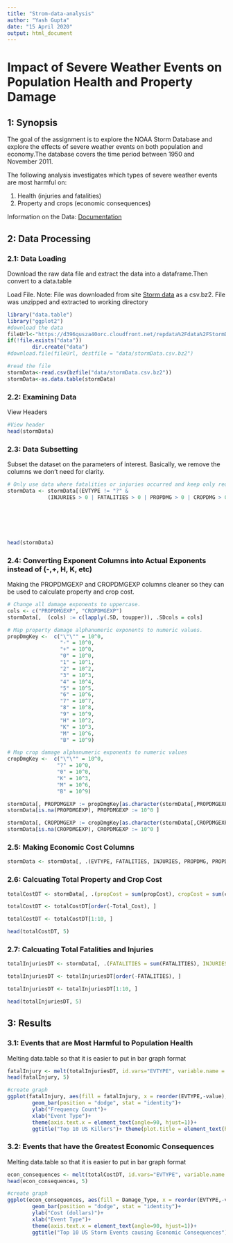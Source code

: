 ```yaml
---
title: "Strom-data-analysis"
author: "Yash Gupta"
date: "15 April 2020"
output: html_document
---
```

# Impact of Severe Weather Events on Population Health and Property Damage

1: Synopsis
-----------

The goal of the assignment is to explore the NOAA Storm Database and explore the effects of severe weather events on both population and economy.The database covers the time period between 1950 and November 2011.

The following analysis investigates which types of severe weather events are most harmful on:

1.  Health (injuries and fatalities)
2.  Property and crops (economic consequences)

Information on the Data: [Documentation](https://d396qusza40orc.cloudfront.net/repdata%2Fpeer2_doc%2Fpd01016005curr.pdf)

2: Data Processing
------------------

### 2.1: Data Loading

Download the raw data file and extract the data into a dataframe.Then convert to a data.table

Load File. Note: File was downloaded from site [Storm data](https://www.coursera.org/learn/reproducible-research/peer/OMZ37/course-project-2) as a csv.bz2. 
File was unzipped and extracted to working directory

```r
library("data.table")
library("ggplot2")
#download the data 
fileUrl<-"https://d396qusza40orc.cloudfront.net/repdata%2Fdata%2FStormData.csv.bz2"
if(!file.exists("data"))
        dir.create("data")
#download.file(fileUrl, destfile = "data/stormData.csv.bz2")

#read the file
stormData<-read.csv(bzfile("data/stormData.csv.bz2"))
stormData<-as.data.table(stormData)
```

### 2.2: Examining Data
View Headers

```r
#View header
head(stormData)
```

### 2.3: Data Subsetting

Subset the dataset on the parameters of interest. Basically, we remove the columns we don't need for clarity.

``` r
# Only use data where fatalities or injuries occurred and keep only reqired column.  
stormData <- stormData[(EVTYPE != "?" & 
             (INJURIES > 0 | FATALITIES > 0 | PROPDMG > 0 | CROPDMG > 0)), c("EVTYPE"
                                                                            , "FATALITIES"
                                                                            , "INJURIES"
                                                                            , "PROPDMG"
                                                                            , "PROPDMGEXP"
                                                                            , "CROPDMG"
                                                                            , "CROPDMGEXP") ]
head(stormData)
```

### 2.4: Converting Exponent Columns into Actual Exponents instead of (-,+, H, K, etc)

Making the PROPDMGEXP and CROPDMGEXP columns cleaner so they can be used to calculate property and crop cost.

```r
# Change all damage exponents to uppercase.
cols <- c("PROPDMGEXP", "CROPDMGEXP")
stormData[,  (cols) := c(lapply(.SD, toupper)), .SDcols = cols]

# Map property damage alphanumeric exponents to numeric values.
propDmgKey <-  c("\"\"" = 10^0,
                 "-" = 10^0, 
                 "+" = 10^0,
                 "0" = 10^0,
                 "1" = 10^1,
                 "2" = 10^2,
                 "3" = 10^3,
                 "4" = 10^4,
                 "5" = 10^5,
                 "6" = 10^6,
                 "7" = 10^7,
                 "8" = 10^8,
                 "9" = 10^9,
                 "H" = 10^2,
                 "K" = 10^3,
                 "M" = 10^6,
                 "B" = 10^9)

# Map crop damage alphanumeric exponents to numeric values
cropDmgKey <-  c("\"\"" = 10^0,
                "?" = 10^0, 
                "0" = 10^0,
                "K" = 10^3,
                "M" = 10^6,
                "B" = 10^9)

stormData[, PROPDMGEXP := propDmgKey[as.character(stormData[,PROPDMGEXP])]]
stormData[is.na(PROPDMGEXP), PROPDMGEXP := 10^0 ]

stormData[, CROPDMGEXP := cropDmgKey[as.character(stormData[,CROPDMGEXP])] ]
stormData[is.na(CROPDMGEXP), CROPDMGEXP := 10^0 ]

```

### 2.5: Making Economic Cost Columns

``` r
stormData <- stormData[, .(EVTYPE, FATALITIES, INJURIES, PROPDMG, PROPDMGEXP, propCost = PROPDMG * PROPDMGEXP, CROPDMG, CROPDMGEXP, cropCost = CROPDMG * CROPDMGEXP)]
```

### 2.6: Calcuating Total Property and Crop Cost

``` r
totalCostDT <- stormData[, .(propCost = sum(propCost), cropCost = sum(cropCost), Total_Cost = sum(propCost) + sum(cropCost)), by = .(EVTYPE)]

totalCostDT <- totalCostDT[order(-Total_Cost), ]

totalCostDT <- totalCostDT[1:10, ]

head(totalCostDT, 5)
```

### 2.7: Calcuating Total Fatalities and Injuries

```r
totalInjuriesDT <- stormData[, .(FATALITIES = sum(FATALITIES), INJURIES = sum(INJURIES), totals = sum(FATALITIES) + sum(INJURIES)), by = .(EVTYPE)]

totalInjuriesDT <- totalInjuriesDT[order(-FATALITIES), ]

totalInjuriesDT <- totalInjuriesDT[1:10, ]

head(totalInjuriesDT, 5)
```

3: Results
----------

### 3.1: Events that are Most Harmful to Population Health

Melting data.table so that it is easier to put in bar graph format

```r
fatalInjury <- melt(totalInjuriesDT, id.vars="EVTYPE", variable.name = "fatalInjury")
head(fatalInjury, 5)

#create graph
ggplot(fatalInjury, aes(fill = fatalInjury, x = reorder(EVTYPE,-value), y = value))+
        geom_bar(position = "dodge", stat = "identity")+
        ylab("Frequency Count")+
        xlab("Event Type")+
        theme(axis.text.x = element_text(angle=90, hjust=1))+
        ggtitle("Top 10 US Killers")+ theme(plot.title = element_text(hjust = 0.5))
```

### 3.2: Events that have the Greatest Economic Consequences

Melting data.table so that it is easier to put in bar graph format

``` r
econ_consequences <- melt(totalCostDT, id.vars="EVTYPE", variable.name = "Damage_Type")
head(econ_consequences, 5)

#create graph
ggplot(econ_consequences, aes(fill = Damage_Type, x = reorder(EVTYPE,-value), y = value))+
        geom_bar(position = "dodge", stat = "identity")+
        ylab("Cost (dollars)")+
        xlab("Event Type")+
        theme(axis.text.x = element_text(angle=90, hjust=1))+
        ggtitle("Top 10 US Storm Events causing Economic Consequences") + theme(plot.title = element_text(hjust = 0.5))

```



